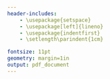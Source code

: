 ```yaml
---
header-includes:
    - \usepackage{setspace}
    - \usepackage[left]{lineno}
    - \usepackage{indentfirst}
    - \setlength\parindent{1cm}

fontsize: 11pt
geometry: margin=1in
output: pdf_document
---
```


\pagenumbering{roman}
\setcounter{page}{1}
\begin{center}

\singlespacing
Why diversity (sometimes) limits disease risk: Drivers underlying diversity-disease relationships in natural and model plant-fungal systems

\doublespacing
By  

\singlespacing
LISA M. ROSENTHAL

DISSERTATION

\doublespacing
Submitted in partial satisfaction of the requirements for the degree of

DOCTOR OF PHILOSOPHY

in 

Ecology

in the 

OFFICE OF GRADUATE STUDIES

of the

UNIVERSITY OF CALIFORNIA

DAVIS

Approved:

\singlespacing
\vspace{2mm}
\rule{8cm}{0.2mm}
\vspace{-2mm}

David M. Rizzo, Chair 

\vspace{7mm}
\rule{8cm}{0.2mm}
\vspace{-2mm}

Felicia Keesing 

\vspace{7mm}
\rule{8cm}{0.2mm}
\vspace{-2mm}

Andrew M. Latimer  

\doublespacing

Committee in Charge

2021

\end{center}
